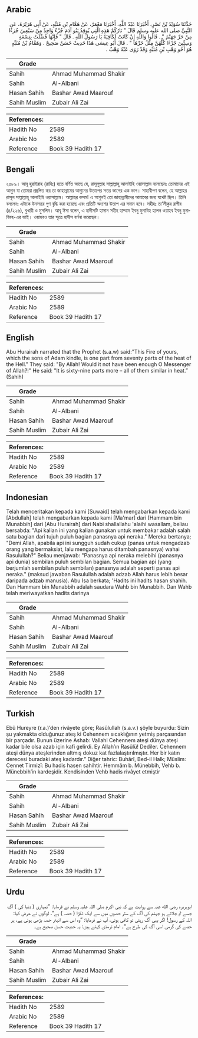 ## Arabic


<div dir="rtl" lang="ar" style={{fontSize:'larger',backgroundColor:'#f8f9fa',padding:20}}>
حَدَّثَنَا سُوَيْدُ بْنُ نَصْرٍ، أَخْبَرَنَا عَبْدُ اللَّهِ، أَخْبَرَنَا مَعْمَرٌ، عَنْ هَمَّامِ بْنِ مُنَبِّهٍ، عَنْ أَبِي هُرَيْرَةَ، عَنِ النَّبِيِّ صلى الله عليه وسلم قَالَ ‏"‏ نَارُكُمْ هَذِهِ الَّتِي يُوقِدُ بَنُو آدَمَ جُزْءٌ وَاحِدٌ مِنْ سَبْعِينَ جُزءًا مِنْ حَرِّ جَهَنَّمَ ‏"‏ ‏.‏ قَالُوا وَاللَّهِ إِنْ كَانَتْ لَكَافِيَةً يَا رَسُولَ اللَّهِ ‏.‏ قَالَ ‏"‏ فَإِنَّهَا فُضِّلَتْ بِتِسْعَةٍ وَسِتِّينَ جُزْءًا كُلُّهُنَّ مِثْلُ حَرِّهَا ‏"‏ ‏.‏ قَالَ أَبُو عِيسَى هَذَا حَدِيثٌ حَسَنٌ صَحِيحٌ ‏.‏ وَهَمَّامُ بْنُ مُنَبِّهٍ هُوَ أَخُو وَهْبِ بْنِ مُنَبِّهٍ وَقَدْ رَوَى عَنْهُ وَهْبٌ ‏.‏
</div>
<div style={{backgroundColor:'#f8f9fa',padding:20, marginBottom: 10}}><table> <thead> <tr> <th>Grade</th> <th></th> </tr> </thead> <tbody> <tr><td>Sahih</td><td>Ahmad Muhammad Shakir</td></tr><tr><td>Sahih</td><td>Al-Albani</td></tr><tr><td>Hasan Sahih</td><td>Bashar Awad Maarouf</td></tr><tr><td>Sahih Muslim</td><td>Zubair Ali Zai</td></tr></tbody></table><table> <thead> <tr> <th>References:</th> <th></th> </tr> </thead> <tbody><tr><td>Hadith No</td><td>2589</td></tr><tr><td>Arabic No</td><td>2589</td></tr><tr><td>Reference</td><td>Book 39 Hadith 17</td></tr></tbody></table></div>

## Bengali


<div dir="ltr" lang="bn" style={{fontSize:'larger',backgroundColor:'#f8f9fa',padding:20}}>
২৫৮৯। আবূ হুরাইরাহ (রাযিঃ) হতে বর্ণিত আছে যে, রাসূলুল্লাহ সাল্লাল্লাহু আলাইহি ওয়াসাল্লাম বলেছেনঃ তোমাদের এই আগুন যা তোমরা প্রজ্বলিত কর তা জাহান্নামের আগুনের উত্তাপের সত্তর ভাগের এক ভাগ। সাহাবীগণ বলেন, হে আল্লাহর রাসূল সাল্লাল্লাহু আলাইহি ওয়াসাল্লাম। আল্লাহর কসম! এ আগুনই তো জাহান্নামীদের আযাবের জন্য যথেষ্ট ছিল। তিনি বললেনঃ এটাকে উনসত্তর গুণ বৃদ্ধি করা হয়েছে এবং প্রতিটি অংশের উত্তাপ এর সমান হবে। সহীহঃ তা’লীকুর রাগীব (৪/২২৬), বুখারী ও মুসলিম। আবূ ঈসা বলেন, এ হাদীসটি হাসান সহীহ হাম্মাম ইবনু মুনাবিহ হলেন ওয়াহব ইবনু মুনাবিবহ-এর ভাই। ওয়াহবও তার সূত্রে হাদীস বর্ণনা করেছেন।
</div>
<div style={{backgroundColor:'#f8f9fa',padding:20, marginBottom: 10}}><table> <thead> <tr> <th>Grade</th> <th></th> </tr> </thead> <tbody> <tr><td>Sahih</td><td>Ahmad Muhammad Shakir</td></tr><tr><td>Sahih</td><td>Al-Albani</td></tr><tr><td>Hasan Sahih</td><td>Bashar Awad Maarouf</td></tr><tr><td>Sahih Muslim</td><td>Zubair Ali Zai</td></tr></tbody></table><table> <thead> <tr> <th>References:</th> <th></th> </tr> </thead> <tbody><tr><td>Hadith No</td><td>2589</td></tr><tr><td>Arabic No</td><td>2589</td></tr><tr><td>Reference</td><td>Book 39 Hadith 17</td></tr></tbody></table></div>

## English


<div dir="ltr" lang="en" style={{fontSize:'larger',backgroundColor:'#f8f9fa',padding:20}}>
Abu Hurairah narrated that the Prophet (s.a.w) said:"This Fire of yours, which the sons of Adam kindle, is one part from seventy parts of the heat of the Hell." They said: "By Allah! Would it not have been enough O Messenger of Allah?!" He said: "It is sixty-nine parts more – all of them similar in heat.” (Sahih)
</div>
<div style={{backgroundColor:'#f8f9fa',padding:20, marginBottom: 10}}><table> <thead> <tr> <th>Grade</th> <th></th> </tr> </thead> <tbody> <tr><td>Sahih</td><td>Ahmad Muhammad Shakir</td></tr><tr><td>Sahih</td><td>Al-Albani</td></tr><tr><td>Hasan Sahih</td><td>Bashar Awad Maarouf</td></tr><tr><td>Sahih Muslim</td><td>Zubair Ali Zai</td></tr></tbody></table><table> <thead> <tr> <th>References:</th> <th></th> </tr> </thead> <tbody><tr><td>Hadith No</td><td>2589</td></tr><tr><td>Arabic No</td><td>2589</td></tr><tr><td>Reference</td><td>Book 39 Hadith 17</td></tr></tbody></table></div>

## Indonesian


<div dir="ltr" lang="id" style={{fontSize:'larger',backgroundColor:'#f8f9fa',padding:20}}>
Telah menceritakan kepada kami [Suwaid] telah mengabarkan kepada kami [Abdullah] telah mengabarkan kepada kami [Ma'mar] dari [Hammam bin Munabbih] dari [Abu Hurairah] dari Nabi shallallahu 'alaihi wasallam, beliau bersabda: "Api kalian ini yang kalian gunakan untuk membakar adalah salah satu bagian dari tujuh puluh bagian panasnya api neraka." Mereka bertanya; "Demi Allah, apabila api ini sungguh sudah cukup (panas untuk mengadzab orang yang bermaksiat, lalu mengapa harus ditambah panasnya) wahai Rasulullah?" Beliau menjawab: "Panasnya api neraka melebihi (panasnya api dunia) sembilan puluh sembilan bagian. Semua bagian api (yang berjumlah sembilan puluh sembilan) panasnya adalah seperti panas api neraka." (maksud jawaban Rasulullah adalah adzab Allah harus lebih besar daripada adzab manusia). Abu Isa berkata; 'Hadits ini hadits hasan shahih. Dan Hammam bin Munabbih adalah saudara Wahb bin Munabbih. Dan Wahb telah meriwayatkan hadits darinya
</div>
<div style={{backgroundColor:'#f8f9fa',padding:20, marginBottom: 10}}><table> <thead> <tr> <th>Grade</th> <th></th> </tr> </thead> <tbody> <tr><td>Sahih</td><td>Ahmad Muhammad Shakir</td></tr><tr><td>Sahih</td><td>Al-Albani</td></tr><tr><td>Hasan Sahih</td><td>Bashar Awad Maarouf</td></tr><tr><td>Sahih Muslim</td><td>Zubair Ali Zai</td></tr></tbody></table><table> <thead> <tr> <th>References:</th> <th></th> </tr> </thead> <tbody><tr><td>Hadith No</td><td>2589</td></tr><tr><td>Arabic No</td><td>2589</td></tr><tr><td>Reference</td><td>Book 39 Hadith 17</td></tr></tbody></table></div>

## Turkish


<div dir="ltr" lang="tr" style={{fontSize:'larger',backgroundColor:'#f8f9fa',padding:20}}>
Ebû Hureyre (r.a.)’den rivâyete göre; Rasûlullah (s.a.v.) şöyle buyurdu: Sizin şu yakmakta olduğunuz ateş ki Cehennem sıcaklığının yetmiş parçasından bir parçadır. Bunun üzerine Ashab: Vallahi Cehennem ateşi dünya ateşi kadar bile olsa azab için kafi gelirdi. Ey Allah’ın Rasûlü! Dediler. Cehennem ateşi dünya ateşlerinden altmış dokuz kat fazlalaştırılmıştır. Her bir katın derecesi buradaki ateş kadardır.” Diğer tahric: Buhârî, Bed-il Halk; Müslim: Cennet Tirmizî: Bu hadis hasen sahihtir. Hemmâm b. Münebbih, Vehb b. Münebbih’in kardeşidir. Kendisinden Vehb hadis rivâyet etmiştir
</div>
<div style={{backgroundColor:'#f8f9fa',padding:20, marginBottom: 10}}><table> <thead> <tr> <th>Grade</th> <th></th> </tr> </thead> <tbody> <tr><td>Sahih</td><td>Ahmad Muhammad Shakir</td></tr><tr><td>Sahih</td><td>Al-Albani</td></tr><tr><td>Hasan Sahih</td><td>Bashar Awad Maarouf</td></tr><tr><td>Sahih Muslim</td><td>Zubair Ali Zai</td></tr></tbody></table><table> <thead> <tr> <th>References:</th> <th></th> </tr> </thead> <tbody><tr><td>Hadith No</td><td>2589</td></tr><tr><td>Arabic No</td><td>2589</td></tr><tr><td>Reference</td><td>Book 39 Hadith 17</td></tr></tbody></table></div>

## Urdu


<div dir="rtl" lang="ur" style={{fontSize:'larger',backgroundColor:'#f8f9fa',padding:20}}>
ابوہریرہ رضی الله عنہ سے روایت ہے کہ نبی اکرم صلی اللہ علیہ وسلم نے فرمایا: ”تمہاری ( دنیا کی ) آگ جسے تم جلاتے ہو جہنم کی آگ کے ستر حصوں میں سے ایک ٹکڑا ( حصہ ) ہے“، لوگوں نے عرض کیا: اللہ کے رسول! اگر یہی آگ رہتی تو کافی ہوتی، آپ نے فرمایا: ”وہ اس سے انہتر حصہ بڑھی ہوئی ہے، ہر حصے کی گرمی اسی آگ کی طرح ہے“۔ امام ترمذی کہتے ہیں: یہ حدیث حسن صحیح ہے۔
</div>
<div style={{backgroundColor:'#f8f9fa',padding:20, marginBottom: 10}}><table> <thead> <tr> <th>Grade</th> <th></th> </tr> </thead> <tbody> <tr><td>Sahih</td><td>Ahmad Muhammad Shakir</td></tr><tr><td>Sahih</td><td>Al-Albani</td></tr><tr><td>Hasan Sahih</td><td>Bashar Awad Maarouf</td></tr><tr><td>Sahih Muslim</td><td>Zubair Ali Zai</td></tr></tbody></table><table> <thead> <tr> <th>References:</th> <th></th> </tr> </thead> <tbody><tr><td>Hadith No</td><td>2589</td></tr><tr><td>Arabic No</td><td>2589</td></tr><tr><td>Reference</td><td>Book 39 Hadith 17</td></tr></tbody></table></div>